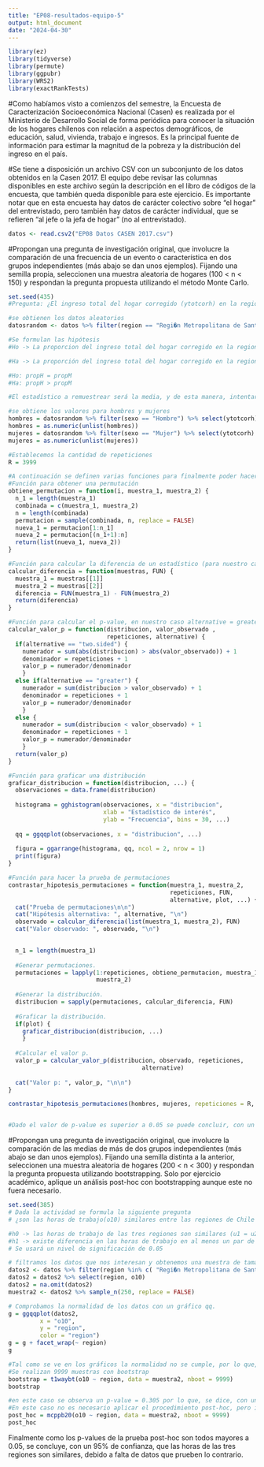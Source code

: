 ```yaml
---
title: "EP08-resultados-equipo-5"
output: html_document
date: "2024-04-30"
---
```


```r
library(ez)
library(tidyverse)
library(permute)
library(ggpubr)
library(WRS2)
library(exactRankTests)
```

#Como habíamos visto a comienzos del semestre, la Encuesta de Caracterización Socioeconómica Nacional (Casen) es realizada por el Ministerio de Desarrollo Social de forma periódica para conocer la situación de los hogares chilenos con relación a aspectos demográficos, de educación, salud, vivienda, trabajo e ingresos. Es la principal fuente de información para estimar la magnitud de la pobreza y la distribución del ingreso en el país.

#Se tiene a disposición un archivo CSV con un subconjunto de los datos obtenidos en la Casen 2017. El equipo debe revisar las columnas disponibles en este archivo según la descripción en el libro de códigos de la encuesta, que también queda disponible para este ejercicio. Es importante notar que en esta encuesta hay datos de carácter colectivo sobre “el hogar” del entrevistado, pero también hay datos de carácter individual, que se refieren “al jefe o la jefa de hogar” (no al entrevistado).
```r
datos <- read.csv2("EP08 Datos CASEN 2017.csv")
```

#Propongan una pregunta de investigación original, que involucre la comparación de una frecuencia de un evento o característica en dos grupos independientes (más abajo se dan unos ejemplos). Fijando una semilla propia, seleccionen una muestra aleatoria de hogares (100 < n < 150) y respondan la pregunta propuesta utilizando el método Monte Carlo.
```r
set.seed(435)
#Pregunta: ¿El ingreso total del hogar corregido (ytotcorh) en la region metropolitana (region), es mayor en hombres que en mujeres (sexo)?

#se obtienen los datos aleatorios
datosrandom <- datos %>% filter(region == "Regi�n Metropolitana de Santiago") %>% sample_n(size = sample(100:150, 1), replace = FALSE)

#Se formulan las hipótesis
#Ho -> La proporcion del ingreso total del hogar corregido en la region metropolitana es similar entre hombres y mujeres

#Ha -> La proporción del ingreso total del hogar corregido en la region metropolitana, es mayor en hombres que en mujeres

#Ho: propH = propM
#Ha: propH > propM

#El estadístico a remuestrear será la media, y de esta manera, intentar saber si existe una diferencia significativa entre las medias de hombres y mujeres.

#se obtiene los valores para hombres y mujeres
hombres = datosrandom %>% filter(sexo == "Hombre") %>% select(ytotcorh)
hombres = as.numeric(unlist(hombres))
mujeres = datosrandom %>% filter(sexo == "Mujer") %>% select(ytotcorh)
mujeres = as.numeric(unlist(mujeres))

#Establecemos la cantidad de repeticiones
R = 3999

#A continuación se definen varias funciones para finalmente poder hacer la prueba de permutaciones
#Función para obtener una permutación
obtiene_permutacion = function(i, muestra_1, muestra_2) {
  n_1 = length(muestra_1)
  combinada = c(muestra_1, muestra_2)
  n = length(combinada)
  permutacion = sample(combinada, n, replace = FALSE)
  nueva_1 = permutacion[1:n_1]
  nueva_2 = permutacion[(n_1+1):n]
  return(list(nueva_1, nueva_2))
}

#Función para calcular la diferencia de un estadístico (para nuestro caso FUN = mean) entre dos muestras
calcular_diferencia = function(muestras, FUN) {
  muestra_1 = muestras[[1]]
  muestra_2 = muestras[[2]]
  diferencia = FUN(muestra_1) - FUN(muestra_2)
  return(diferencia)
}

#Función para calcular el p-value, en nuestro caso alternative = greater
calcular_valor_p = function(distribucion, valor_observado ,
                            repeticiones, alternative) {
  if(alternative == "two.sided") {    
    numerador = sum(abs(distribucion) > abs(valor_observado)) + 1
    denominador = repeticiones + 1
    valor_p = numerador/denominador
    }
  else if(alternative == "greater") {
    numerador = sum(distribucion > valor_observado) + 1
    denominador = repeticiones + 1
    valor_p = numerador/denominador
    }
  else {
    numerador = sum(distribucion < valor_observado) + 1
    denominador = repeticiones + 1
    valor_p = numerador/denominador
    }
  return(valor_p)
}

#Función para graficar una distribución
graficar_distribucion = function(distribucion, ...) {
  observaciones = data.frame(distribucion)
  
  histograma = gghistogram(observaciones, x = "distribucion",
                           xlab = "Estadístico de interés",
                           ylab = "Frecuencia", bins = 30, ...)
  
  qq = ggqqplot(observaciones, x = "distribucion", ...)
  
  figura = ggarrange(histograma, qq, ncol = 2, nrow = 1)
  print(figura)
}

#Función para hacer la prueba de permutaciones
contrastar_hipotesis_permutaciones = function(muestra_1, muestra_2,
                                              repeticiones, FUN,
                                              alternative, plot, ...) {
  cat("Prueba de permutaciones\n\n")
  cat("Hipótesis alternativa: ", alternative, "\n")
  observado = calcular_diferencia(list(muestra_1, muestra_2), FUN)
  cat("Valor observado: ", observado, "\n")

  
  n_1 = length(muestra_1)
  
  #Generar permutaciones.
  permutaciones = lapply(1:repeticiones, obtiene_permutacion, muestra_1,
                         muestra_2)
  
  #Generar la distribución.
  distribucion = sapply(permutaciones, calcular_diferencia, FUN)
  
  #Graficar la distribución.
  if(plot) {
    graficar_distribucion(distribucion, ...)
    }
  
  #Calcular el valor p.
  valor_p = calcular_valor_p(distribucion, observado, repeticiones,
                                      alternative)
  
  cat("Valor p: ", valor_p, "\n\n")
}

contrastar_hipotesis_permutaciones(hombres, mujeres, repeticiones = R, FUN = mean, alternative = "greater", plot = TRUE, color = "blue", fill = "blue")


#Dado el valor de p-value es superior a 0.05 se puede concluir, con un 95% de confianza, que no hay suficiente evidencia para rechazar la hipótesis nula y por ende no existe una distinción en el ingreso total del hogar corregido, entre las proporciones de hombres y mujeres de la región metropolitana
```

#Propongan una pregunta de investigación original, que involucre la comparación de las medias de más de dos grupos independientes (más abajo se dan unos ejemplos). Fijando una semilla distinta a la anterior, seleccionen una muestra aleatoria de hogares (200 < n < 300) y respondan la pregunta propuesta utilizando bootstrapping. Solo por ejercicio académico, aplique un análisis post-hoc con bootstrapping aunque este no fuera necesario.
```r
set.seed(385)
# Dada la actividad se formula la siguiente pregunta
# ¿son las horas de trabajo(o10) similares entre las regiones de Chile (Metropolitana, Tarapacá, Libertador Bernardo O'higgins)?

#h0 -> las horas de trabajo de las tres regiones son similares (u1 = u2 = u3)
#h1 -> existe diferencia en las horas de trabajo en al menos un par de regiones (u1 != u2, u1 != u3, u2 != u3)
# Se usará un nivel de significación de 0.05

# filtramos los datos que nos interesan y obtenemos una muestra de tamaño 250
datos2 <- datos %>% filter(region %in% c( "Regi�n Metropolitana de Santiago","Regi�n de Tarapac�", "Regi�n del Libertador Gral. Bernardo O�Higgins"))
datos2 = datos2 %>% select(region, o10)
datos2 = na.omit(datos2)
muestra2 <- datos2 %>% sample_n(250, replace = FALSE)

# Comprobamos la normalidad de los datos con un gráfico qq.
g = ggqqplot(datos2, 
         x = "o10", 
         y = "region",
         color = "region")
g = g + facet_wrap(~ region)
g

#Tal como se ve en los gráficos la normalidad no se cumple, por lo que, se utilizara un remuestreo con bootstrap, usando la función t1waybt del paquete WRS2, que compara las medias entre grupos.
#Se realizan 9999 muestras con bootstrap
bootstrap = t1waybt(o10 ~ region, data = muestra2, nboot = 9999)
bootstrap

#en este caso se observa un p-value = 0.305 por lo que, se dice, con un 95% de confianza que no se puede rechazar la hipótesis nula
#En este caso no es necesario aplicar el procedimiento post-hoc, pero igualmente se realiza a continuación
post_hoc = mcppb20(o10 ~ region, data = muestra2, nboot = 9999)
post_hoc
```
Finalmente como los p-values de la prueba post-hoc son todos mayores a 0.05, se concluye, con un 95% de confianza, que las horas de las tres regiones son similares, debido a falta de datos que prueben lo contrario.

